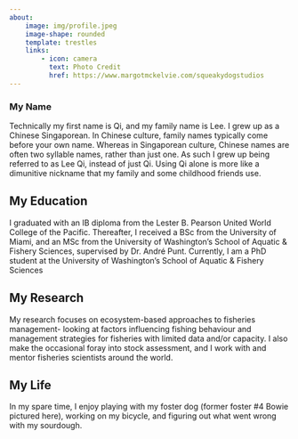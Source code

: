 ```yaml
---
about: 
    image: img/profile.jpeg
    image-shape: rounded
    template: trestles
    links:
        - icon: camera
          text: Photo Credit
          href: https://www.margotmckelvie.com/squeakydogstudios
---
```


### My Name
Technically my first name is Qi, and my family name is Lee. I grew up as a Chinese Singaporean. In Chinese culture, family names typically come before your own name. Whereas in Singaporean culture, Chinese names are often two syllable names, rather than just one. As such I grew up being referred to as Lee Qi, instead of just Qi. Using Qi alone is more like a dimunitive nickname that my family and some childhood friends use.

## My Education
I graduated with an IB diploma from the Lester B. Pearson United World College of the Pacific. Thereafter, I received a BSc from the University of Miami, and an MSc from the University of Washington's School of Aquatic & Fishery Sciences, supervised by Dr. André Punt. Currently, I am a PhD student at the University of Washington's School of Aquatic & Fishery Sciences

## My Research
My research focuses on ecosystem-based approaches to fisheries management- looking at factors influencing fishing behaviour and management strategies for fisheries with limited data and/or capacity. I also make the occasional foray into stock assessment, and I work with and mentor fisheries scientists around the world.

## My Life
In my spare time, I enjoy playing with my foster dog (former foster #4 Bowie pictured here), working on my bicycle, and figuring out what went wrong with my sourdough.
